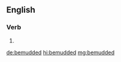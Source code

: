 ==English==

===Verb===
{{head|en|verb form}}

# {{en-past of|bemud}}

[[de:bemudded]]
[[hi:bemudded]]
[[mg:bemudded]]